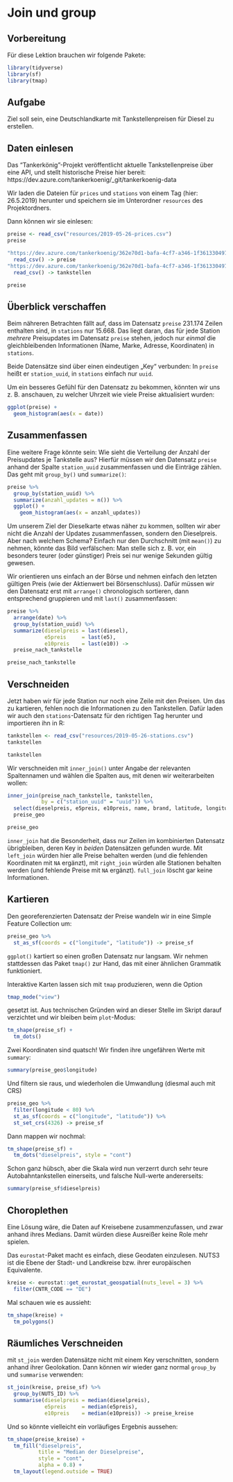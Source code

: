 # Join und group

## Vorbereitung

Für diese Lektion brauchen wir folgende Pakete:

```r
library(tidyverse)
library(sf)
library(tmap)
```

## Aufgabe

Ziel soll sein, eine Deutschlandkarte mit Tankstellenpreisen für Diesel zu erstellen.

## Daten einlesen

Das "Tankerkönig"-Projekt veröffentlicht aktuelle Tankstellenpreise über eine API, und stellt historische Preise hier bereit: https://dev.azure.com/tankerkoenig/_git/tankerkoenig-data

Wir laden die Dateien für `prices` und `stations` von einem Tag (hier: 26.5.2019) herunter und speichern sie im Unterordner `resources` des Projektordners.

Dann können wir sie einlesen:

```r
preise <- read_csv("resources/2019-05-26-prices.csv")
preise
```

```r
"https://dev.azure.com/tankerkoenig/362e70d1-bafa-4cf7-a346-1f3613304973/_apis/git/repositories/0d6e7286-91e4-402c-af56-fa75be1f223d/items?path=%2Fprices%2F2019%2F05%2F2019-05-26-prices.csv" %>%
  read_csv() -> preise
"https://dev.azure.com/tankerkoenig/362e70d1-bafa-4cf7-a346-1f3613304973/_apis/git/repositories/0d6e7286-91e4-402c-af56-fa75be1f223d/items?path=%2Fstations%2F2019%2F05%2F2019-05-26-stations.csv" %>%
  read_csv() -> tankstellen

preise
```
 
## Überblick verschaffen

Beim nähreren Betrachten fällt auf, dass im Datensatz `preise` 231.174 Zeilen enthalten sind, in `stations` nur 15.668. Das liegt daran, das für jede Station *mehrere* Preisupdates im Datensatz `preise` stehen, jedoch nur *einmal* die gleichbleibenden Informationen (Name, Marke, Adresse, Koordinaten) in `stations`.

Beide Datensätze sind über einen eindeutigen „Key“ verbunden: In `preise` heißt er `station_uuid`, in `stations` einfach nur `uuid`. 

Um ein besseres Gefühl für den Datensatz zu bekommen, könnten wir uns z.&nbsp;B. anschauen, zu welcher Uhrzeit wie viele Preise aktualisiert wurden:

```r
ggplot(preise) +
  geom_histogram(aes(x = date))
```

## Zusammenfassen

Eine weitere Frage könnte sein: Wie sieht die Verteilung der Anzahl der Preisupdates je Tankstelle aus? Hierfür müssen wir den Datensatz `preise` anhand der Spalte `station_uuid` zusammenfassen und die Einträge zählen. Das geht mit `group_by()` und `summarize()`:

```r
preise %>%
  group_by(station_uuid) %>%
  summarize(anzahl_updates = n()) %>%
  ggplot() +
    geom_histogram(aes(x = anzahl_updates))
```

Um unserem Ziel der Dieselkarte etwas näher zu kommen, sollten wir aber nicht die Anzahl der Updates zusammenfassen, sondern den Dieselpreis.
Aber nach welchem Schema?
Einfach nur den Durchschnitt (mit `mean()`) zu nehmen, könnte das Bild verfälschen: Man stelle sich z.&nbsp;B. vor, ein besonders teurer (oder günstiger) Preis sei nur wenige Sekunden gültig gewesen.

Wir orientieren uns einfach an der Börse und nehmen einfach den letzten gültigen Preis (wie der Aktienwert bei Börsenschluss).
Dafür müssen wir den Datensatz erst mit `arrange()` chronologisch sortieren, dann entsprechend gruppieren und mit `last()` zusammenfassen:

```r
preise %>%
  arrange(date) %>%
  group_by(station_uuid) %>%
  summarize(dieselpreis = last(diesel),
            e5preis     = last(e5),
            e10preis    = last(e10)) ->
  preise_nach_tankstelle

preise_nach_tankstelle
```

## Verschneiden

Jetzt haben wir für jede Station nur noch eine Zeile mit den Preisen.
Um das zu kartieren, fehlen noch die Informationen zu den Tankstellen. Dafür laden wir auch den `stations`-Datensatz für den richtigen Tag herunter und importieren ihn in R:

```r
tankstellen <- read_csv("resources/2019-05-26-stations.csv")
tankstellen
```

```r
tankstellen
```

Wir verschneiden mit `inner_join()` unter Angabe der relevanten Spaltennamen und wählen die Spalten aus, mit denen wir weiterarbeiten wollen:

```r
inner_join(preise_nach_tankstelle, tankstellen,
           by = c("station_uuid" = "uuid")) %>%
  select(dieselpreis, e5preis, e10preis, name, brand, latitude, longitude) ->
  preise_geo

preise_geo
```

`inner_join` hat die Besonderheit, dass nur Zeilen im kombinierten Datensatz übrigbleiben, deren Key in *beiden* Datensätzen gefunden wurde. Mit `left_join` würden hier alle Preise behalten werden (und die fehlenden Koordinaten mit `NA` ergänzt), mit `right_join` würden alle Stationen behalten werden (und fehlende Preise mit `NA` ergänzt). `full_join` löscht gar keine Informationen.

## Kartieren

Den georeferenzierten Datensatz der Preise wandeln wir in eine Simple Feature Collection um:

```r
preise_geo %>%
  st_as_sf(coords = c("longitude", "latitude")) -> preise_sf
```

`ggplot()` kartiert so einen großen Datensatz nur langsam. Wir nehmen stattdessen das Paket `tmap()` zur Hand, das mit einer ähnlichen Grammatik funktioniert.

Interaktive Karten lassen sich mit `tmap` produzieren, wenn die Option

```r
tmap_mode("view")
```

gesetzt ist. Aus technischen Gründen wird an dieser Stelle im Skript darauf verzichtet und wir bleiben beim `plot`-Modus:

```r
tm_shape(preise_sf) +
  tm_dots()
```

Zwei Koordinaten sind quatsch! Wir finden ihre ungefähren Werte mit `summary`:

```r
summary(preise_geo$longitude)
```

Und filtern sie raus, und wiederholen die Umwandlung (diesmal auch mit CRS)

```r
preise_geo %>%
  filter(longitude < 80) %>%
  st_as_sf(coords = c("longitude", "latitude")) %>%
  st_set_crs(4326) -> preise_sf
```

Dann mappen wir nochmal:

```r
tm_shape(preise_sf) +
  tm_dots("dieselpreis", style = "cont")
```

Schon ganz hübsch, aber die Skala wird nun verzerrt durch sehr teure Autobahntankstellen einerseits, und falsche Null-werte andererseits:

```r
summary(preise_sf$dieselpreis)
```

## Choroplethen

Eine Lösung wäre, die Daten auf Kreisebene zusammenzufassen, und zwar anhand ihres Medians. Damit würden diese Ausreißer keine Role mehr spielen.

Das `eurostat`-Paket macht es einfach, diese Geodaten einzulesen. NUTS3 ist die Ebene der Stadt- und Landkreise bzw. ihrer europäischen Equivalente.

```r
kreise <- eurostat::get_eurostat_geospatial(nuts_level = 3) %>%
  filter(CNTR_CODE == "DE")
```

Mal schauen wie es aussieht:

```r
tm_shape(kreise) +
  tm_polygons()
```

## Räumliches Verschneiden

mit `st_join` werden Datensätze nicht mit einem Key verschnitten, sondern anhand ihrer Geolokation. Dann können wir wieder ganz normal `group_by` und `summarise` verwenden:

```r
st_join(kreise, preise_sf) %>%
  group_by(NUTS_ID) %>%
  summarise(dieselpreis = median(dieselpreis),
            e5preis     = median(e5preis),
            e10preis    = median(e10preis)) -> preise_kreise
```

Und so könnte vielleicht ein vorläufiges Ergebnis aussehen:

```r
tm_shape(preise_kreise) +
  tm_fill("dieselpreis",
          title = "Median der Dieselpreise",
          style = "cont",
          alpha = 0.8) +
  tm_layout(legend.outside = TRUE)
```

